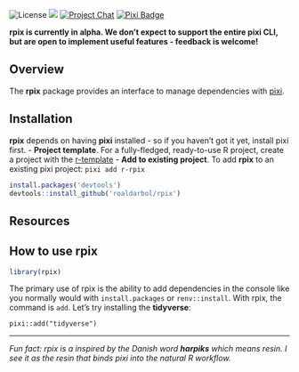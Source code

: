<!-- badges: start -->
![License][license-badge]
<img src="https://github.com/roaldarbol/rpix/workflows/R-CMD-check/badge.svg">
[![Project Chat][chat-badge]][chat-url]
[![Pixi Badge][pixi-badge]][pixi-url]

[license-badge]: https://img.shields.io/badge/license-MIT-blue
[chat-badge]: https://img.shields.io/discord/1082332781146800168.svg?label=&logo=discord&logoColor=ffffff&color=7389D8&labelColor=6A7EC2
[chat-url]: https://discord.gg/kKV8ZxyzY4
[pixi-badge]:https://img.shields.io/endpoint?url=https://raw.githubusercontent.com/prefix-dev/pixi/main/assets/badge/v0.json
[pixi-url]: https://pixi.sh
<!-- badges: end -->

**rpix is currently in alpha. We don't expect to support the entire pixi CLI, but are open to implement useful features - feedback is welcome!**

## Overview
The **rpix** package provides an interface to manage dependencies with [pixi](https://pixi.sh). 

## Installation
**rpix** depends on having **pixi** installed - so if you haven't got it yet, install pixi first.
- **Project template**. For a fully-fledged, ready-to-use R project, create a project with the [r-template](https://github.com/roaldarbol/r-template)
- **Add to existing project**. To add **rpix** to an existing pixi project: `pixi add r-rpix`

``` r
install.packages('devtools')
devtools::install_github('roaldarbol/rpix')
```

## Resources

## How to use rpix
``` r
library(rpix)
```
The primary use of rpix is the ability to add dependencies in the console like you normally would with `install.packages` or `renv::install`. With rpix, the command is `add`. Let's try installing the **tidyverse**:
```
pixi::add("tidyverse")
```

---

*Fun fact: rpix is a inspired by the Danish word **harpiks** which means resin. I see it as the resin that binds pixi into the natural R workflow.*
